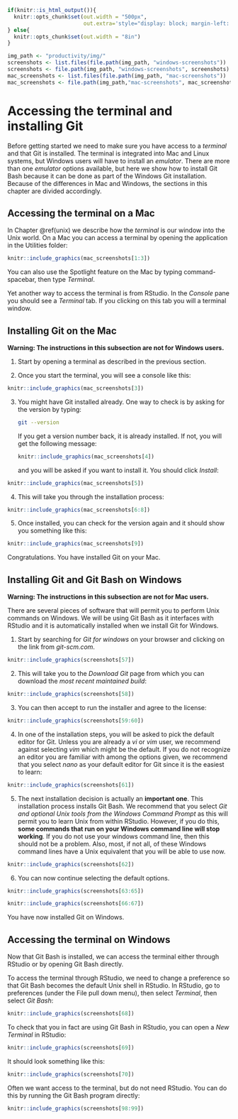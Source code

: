 ```r
if(knitr::is_html_output()){
  knitr::opts_chunk$set(out.width = "500px", 
                        out.extra='style="display: block; margin-left: auto; margin-right: auto; background-color: #000; padding:3px;"')
} else{
  knitr::opts_chunk$set(out.width = "8in")
}

img_path <- "productivity/img/"
screenshots <- list.files(file.path(img_path, "windows-screenshots"))
screenshots <- file.path(img_path, "windows-screenshots", screenshots)
mac_screenshots <- list.files(file.path(img_path, "mac-screenshots"))
mac_screenshots <- file.path(img_path,"mac-screenshots", mac_screenshots)
```


# Accessing the terminal and installing Git 

Before getting started we need to make sure you have access to a _terminal_ and that Git is installed. The terminal is integrated into Mac and Linux systems, but Windows users will have to install an _emulator_. There are more than one _emulator_ options available, but here we show how to install Git Bash because it can be done as part of the Windows Git installation. Because of the differences in Mac and Windows, the sections in this chapter are divided accordingly.

## Accessing the terminal on a Mac {#terminal-on-mac}

In Chapter \@ref(unix) we describe how the _terminal_ is our window into the Unix world. On a Mac you can access a terminal by opening the application in the Utilities folder:

```r
knitr::include_graphics(mac_screenshots[1:3]) 
```

You can also use the Spotlight feature on the Mac by typing command-spacebar, then type _Terminal_. 

Yet another way to access the terminal is from RStudio. In the _Console_ pane you should see a _Terminal_ tab. If you clicking on this tab you will a terminal window.

## Installing Git on the Mac

**Warning: The instructions in this subsection are not for Windows users.**

1. Start by opening a terminal as described in the previous section.

2. Once you start the terminal, you will see a console like this:

```r
knitr::include_graphics(mac_screenshots[3]) 
```

3. You might have Git installed already. One way to check is by asking for the version by typing:

    ```bash
git --version
```
    
    If you get a version number back, it is already installed. If not, you will get the following message:
    
    ```r
knitr::include_graphics(mac_screenshots[4]) 
```

    and you will be asked if you want to install it. You should click _Install_:

```r
knitr::include_graphics(mac_screenshots[5]) 
```

4. This will take you through the installation process:

```r
knitr::include_graphics(mac_screenshots[6:8]) 
```

5. Once installed, you can check for the version again and it should show you something like this:

```r
knitr::include_graphics(mac_screenshots[9]) 
```

Congratulations. You have installed Git on your Mac.


## Installing Git and Git Bash on Windows

**Warning: The instructions in this subsection are not for Mac users.**

There are several pieces of software that will permit you to perform Unix commands on Windows. We will be using Git Bash as it interfaces with RStudio and it is automatically installed when we install Git for Windows.

1. Start by searching for _Git for windows_ on your browser and clicking on the link from _git-scm.com_.

```r
knitr::include_graphics(screenshots[57]) 
```

2. This will take you to the _Download Git_ page from which you can download the _most recent maintained build_:

```r
knitr::include_graphics(screenshots[58]) 
```

3. You can then accept to run the installer and agree to the license:

```r
knitr::include_graphics(screenshots[59:60]) 
```

4. In one of the installation steps, you will be asked to pick the default editor for Git. Unless you are already a _vi_ or _vim_ user, we recommend against selecting _vim_ which might be the default. If you do not recognize an editor you are familiar with among the options given, we recommend that you select _nano_ as your default editor for Git since it is the easiest to learn:

```r
knitr::include_graphics(screenshots[61]) 
```

5. The next installation decision is actually an **important one**. This installation process installs Git Bash. We recommend that you select _Git and optional Unix tools from the Windows Command Prompt_ as this will permit you to learn Unix from within RStudio. However, if you do this, **some commands that run on your Windows command line will stop working**. If you do not use your windows command line, then this should not be a problem. Also, most, if not all, of these Windows command lines have a Unix equivalent that you will be able to use now. 

```r
knitr::include_graphics(screenshots[62]) 
```

6. You can now continue selecting the default options.

```r
knitr::include_graphics(screenshots[63:65]) 
```

```r
knitr::include_graphics(screenshots[66:67]) 
```

You have now installed Git on Windows.

## Accessing the terminal on Windows {#terminal-on-windows}

Now that Git Bash is installed, we can access the terminal either through RStudio or by opening Git Bash directly.

To access the terminal through RStudio, we need to change a preference so that Git Bash becomes the default Unix shell in RStudio. In RStudio, go to preferences (under the File pull down menu), then select _Terminal_, then select _Git Bash_:
 
```r
knitr::include_graphics(screenshots[68]) 
```

To check that you in fact are using Git Bash in RStudio, you can open a _New Terminal_ in RStudio: 

```r
knitr::include_graphics(screenshots[69]) 
```

It should look something like this:

```r
knitr::include_graphics(screenshots[70]) 
```

Often we want access to the terminal, but do not need RStudio. You can do this by running the Git Bash program directly:

```r
knitr::include_graphics(screenshots[98:99]) 
```

